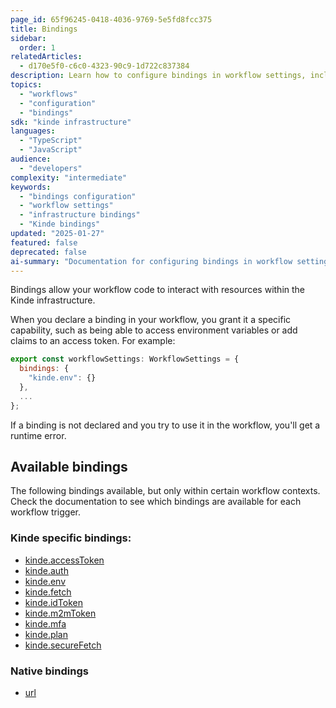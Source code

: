 ```yaml
---
page_id: 65f96245-0418-4036-9769-5e5fd8fcc375
title: Bindings
sidebar:
  order: 1
relatedArticles:
  - d170e5f0-c6c0-4323-90c9-1d722c837384
description: Learn how to configure bindings in workflow settings, including how to enable and configure various Kinde infrastructure bindings for your workflow code.
topics:
  - "workflows"
  - "configuration"
  - "bindings"
sdk: "kinde infrastructure"
languages:
  - "TypeScript"
  - "JavaScript"
audience:
  - "developers"
complexity: "intermediate"
keywords:
  - "bindings configuration"
  - "workflow settings"
  - "infrastructure bindings"
  - "Kinde bindings"
updated: "2025-01-27"
featured: false
deprecated: false
ai-summary: "Documentation for configuring bindings in workflow settings, including how to enable and configure various Kinde infrastructure bindings."
---
```


Bindings allow your workflow code to interact with resources within the Kinde infrastructure.

When you declare a binding in your workflow, you grant it a specific capability, such as being able to access environment variables or add claims to an access token. For example:

```js
export const workflowSettings: WorkflowSettings = {
  bindings: {
    "kinde.env": {}
  },
  ...
};
```

If a binding is not declared and you try to use it in the workflow, you'll get a runtime error.

## Available bindings

The following bindings available, but only within certain workflow contexts. Check the documentation to see which bindings are available for each workflow trigger.

### Kinde specific bindings:

- [kinde.accessToken](/workflows/bindings/access-token-binding/)
- [kinde.auth](/workflows/bindings/auth-binding/)
- [kinde.env](/workflows/bindings/env-binding/)
- [kinde.fetch](/workflows/bindings/fetch-binding/)
- [kinde.idToken](/workflows/bindings/id-token-binding/)
- [kinde.m2mToken](/workflows/bindings/m2m-token-binding/)
- [kinde.mfa](/workflows/bindings/mfa-binding/)
- [kinde.plan](/workflows/bindings/plan-binding/)
- [kinde.secureFetch](/workflows/bindings/secure-fetch-binding/)

### Native bindings

- [url](/workflows/bindings/url-binding/)

